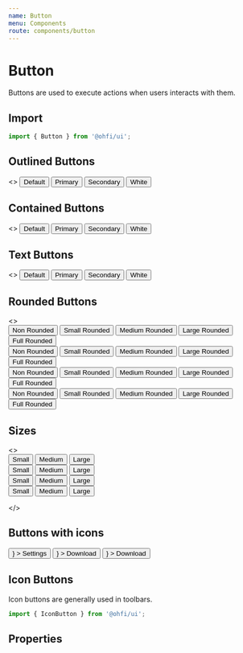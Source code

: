 ```yaml
---
name: Button
menu: Components
route: components/button
---
```



# Button

Buttons are used to execute actions when users interacts with them.

## Import

```javascript
import { Button } from '@ohfi/ui';
```

## Outlined Buttons

<Playground>
  <>
    <Button variant="outlined" className="m-1">
      Default
    </Button>
    <Button variant="outlined" color="primary" className="m-1">
      Primary
    </Button>
    <Button variant="outlined" color="secondary" className="m-1">
      Secondary
    </Button>
    <Button variant="outlined" color="white" className="m-1">
      White
    </Button>
  </>
</Playground>

## Contained Buttons

<Playground>
  <>
    <Button variant="contained" className="m-1">
      Default
    </Button>
    <Button variant="contained" color="primary" className="m-1">
      Primary
    </Button>
    <Button variant="contained" color="secondary" className="m-1">
      Secondary
    </Button>
    <Button variant="contained" color="white" className="m-1">
      White
    </Button>
  </>
</Playground>

## Text Buttons

<Playground>
  <>
    <Button variant="text" className="m-1">
      Default
    </Button>
    <Button variant="text" color="primary" className="m-1">
      Primary
    </Button>
    <Button variant="text" color="secondary" className="m-1">
      Secondary
    </Button>
    <Button variant="text" color="white" className="m-1">
      White
    </Button>
  </>
</Playground>

## Rounded Buttons

<Playground>
  <>
    <div className="mb-2">
      <Button variant="contained" rounded="none" className="m-1">
        Non Rounded
      </Button>
      <Button variant="contained" rounded="small" className="m-1">
        Small Rounded
      </Button>
      <Button variant="contained" rounded="medium" className="m-1">
        Medium Rounded
      </Button>
      <Button variant="contained" rounded="large" className="m-1">
        Large Rounded
      </Button>
      <Button variant="contained" rounded="full" className="m-1">
        Full Rounded
      </Button>
    </div>
    <div className="mb-2">
      <Button
        variant="contained"
        rounded="none"
        color="primary"
        className="m-1"
      >
        Non Rounded
      </Button>
      <Button
        variant="contained"
        rounded="small"
        color="primary"
        className="m-1"
      >
        Small Rounded
      </Button>
      <Button
        variant="contained"
        rounded="medium"
        color="primary"
        className="m-1"
      >
        Medium Rounded
      </Button>
      <Button
        variant="contained"
        rounded="large"
        color="primary"
        className="m-1"
      >
        Large Rounded
      </Button>
      <Button
        variant="contained"
        rounded="full"
        color="primary"
        className="m-1"
      >
        Full Rounded
      </Button>
    </div>
    <div className="mb-2">
      <Button
        variant="contained"
        rounded="none"
        color="secondary"
        className="m-1"
      >
        Non Rounded
      </Button>
      <Button
        variant="contained"
        rounded="small"
        color="secondary"
        className="m-1"
      >
        Small Rounded
      </Button>
      <Button
        variant="contained"
        rounded="medium"
        color="secondary"
        className="m-1"
      >
        Medium Rounded
      </Button>
      <Button
        variant="contained"
        rounded="large"
        color="secondary"
        className="m-1"
      >
        Large Rounded
      </Button>
      <Button
        variant="contained"
        rounded="full"
        color="secondary"
        className="m-1"
      >
        Full Rounded
      </Button>
    </div>
    <div className="mb-2">
      <Button
        variant="contained"
        rounded="none"
        color="white"
        className="m-1"
      >
        Non Rounded
      </Button>
      <Button
        variant="contained"
        rounded="small"
        color="white"
        className="m-1"
      >
        Small Rounded
      </Button>
      <Button
        variant="contained"
        rounded="medium"
        color="white"
        className="m-1"
      >
        Medium Rounded
      </Button>
      <Button
        variant="contained"
        rounded="large"
        color="white"
        className="m-1"
      >
        Large Rounded
      </Button>
      <Button
        variant="contained"
        rounded="full"
        color="white"
        className="m-1"
      >
        Full Rounded
      </Button>
    </div>
  </>
</Playground>

## Sizes

<Playground>
  <>
    <div>
      <Button variant="contained" size="small" className="m-1">
        Small
      </Button>
      <Button variant="contained" size="medium" className="m-1">
        Medium
      </Button>
      <Button variant="contained" size="large" className="m-1">
        Large
      </Button>
    </div>
    <div>
      <Button
        variant="contained"
        size="small"
        color="primary"
        className="m-1"
      >
        Small
      </Button>
      <Button
        variant="contained"
        size="medium"
        color="primary"
        className="m-1"
      >
        Medium
      </Button>
      <Button
        variant="contained"
        size="large"
        color="primary"
        className="m-1"
      >
        Large
      </Button>
    </div>
    <div>
      <Button
        variant="contained"
        size="small"
        color="secondary"
        className="m-1"
      >
        Small
      </Button>
      <Button
        variant="contained"
        size="medium"
        color="secondary"
        className="m-1"
      >
        Medium
      </Button>
      <Button
        variant="contained"
        size="large"
        color="secondary"
        className="m-1"
      >
        Large
      </Button>
    </div>
    <div>
      <Button
        variant="contained"
        size="small"
        color="white"
        className="m-1"
      >
        Small
      </Button>
      <Button
        variant="contained"
        size="medium"
        color="white"
        className="m-1"
      >
        Medium
      </Button>
      <Button
        variant="contained"
        size="large"
        color="white"
        className="m-1"
      >
        Large
      </Button>
    </div>

</>

</Playground>

## Buttons with icons

<Playground>
  <div className="flex">
    <Button
      variant="contained"
      color="primary"
      className="m-1"
      startIcon={<Icon name="settings" />}
    >
      Settings
    </Button>
    <Button
      variant="contained"
      color="primary"
      className="m-1"
      endIcon={<Icon name="settings" />}
    >
      Download
    </Button>
    <Button
      variant="outlined"
      rounded="full"
      color="default"
      className="m-1"
      endIcon={<Icon name="settings" />}
    >
      Download
    </Button>
  </div>
</Playground>

## Icon Buttons

Icon buttons are generally used in toolbars.

```javascript
import { IconButton } from '@ohfi/ui';
```

<Playground>
  <IconButton className="mr-2">
    <Icon name="settings" />
  </IconButton>
  <IconButton className="mr-2" variant="text">
    <Icon name="launch-arrow" />
  </IconButton>
  <IconButton className="mr-2" variant="outlined" >
    <Icon name="cancel" />
  </IconButton>
  <IconButton className="mr-2" color="primary">
    <Icon name="settings" />
  </IconButton>
  <IconButton className="mr-2" variant="text" color="primary">
    <Icon name="launch-arrow" />
  </IconButton>
  <IconButton className="mr-2" variant="outlined" color="primary">
    <Icon name="cancel" />
  </IconButton>
  <IconButton className="mr-2" color="secondary">
    <Icon name="settings" />
  </IconButton>
  <IconButton className="mr-2" variant="text" color="secondary">
    <Icon name="launch-arrow" />
  </IconButton>
  <IconButton className="mr-2" variant="outlined" color="secondary">
    <Icon name="cancel" />
  </IconButton>
  <IconButton className="mr-2" color="white">
    <Icon name="settings" />
  </IconButton>
  <IconButton className="mr-2" variant="text" color="white">
    <Icon name="launch-arrow" />
  </IconButton>
  <IconButton className="mr-2" variant="outlined" color="white">
    <Icon name="cancel" />
  </IconButton>
</Playground>


## Properties

<Props of={Button} />
